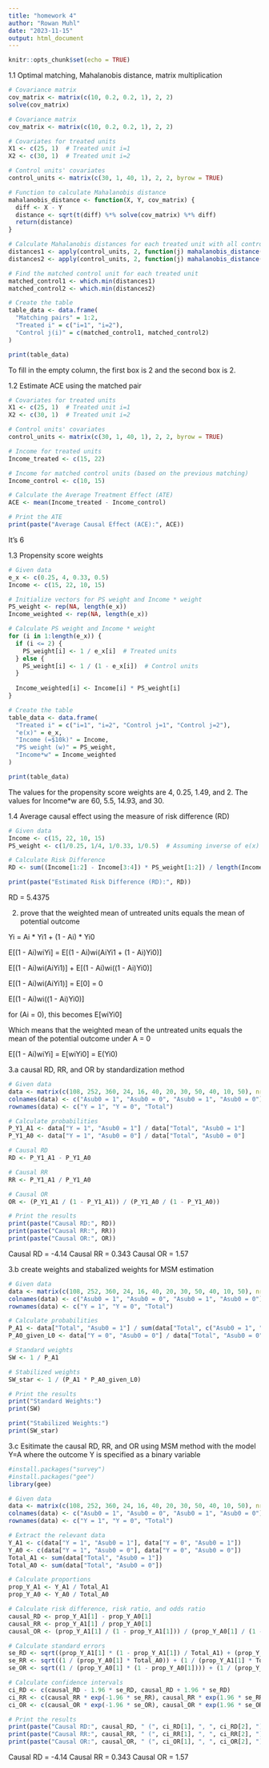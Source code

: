 ```yaml
---
title: "homework 4"
author: "Rowan Muhl"
date: "2023-11-15"
output: html_document
---
```


```r
knitr::opts_chunk$set(echo = TRUE)
```


1.1 Optimal matching, Mahalanobis distance, matrix multiplication
```r
# Covariance matrix
cov_matrix <- matrix(c(10, 0.2, 0.2, 1), 2, 2)
solve(cov_matrix)
```

```r
# Covariance matrix
cov_matrix <- matrix(c(10, 0.2, 0.2, 1), 2, 2)

# Covariates for treated units
X1 <- c(25, 1)  # Treated unit i=1
X2 <- c(30, 1)  # Treated unit i=2

# Control units' covariates
control_units <- matrix(c(30, 1, 40, 1), 2, 2, byrow = TRUE)

# Function to calculate Mahalanobis distance
mahalanobis_distance <- function(X, Y, cov_matrix) {
  diff <- X - Y
  distance <- sqrt(t(diff) %*% solve(cov_matrix) %*% diff)
  return(distance)
}

# Calculate Mahalanobis distances for each treated unit with all control units
distances1 <- apply(control_units, 2, function(j) mahalanobis_distance(X1, j, cov_matrix))
distances2 <- apply(control_units, 2, function(j) mahalanobis_distance(X2, j, cov_matrix))

# Find the matched control unit for each treated unit
matched_control1 <- which.min(distances1)
matched_control2 <- which.min(distances2)

# Create the table
table_data <- data.frame(
  "Matching pairs" = 1:2,
  "Treated i" = c("i=1", "i=2"),
  "Control j(i)" = c(matched_control1, matched_control2)
)

print(table_data)

```
To fill in the empty column, the first box is 2 and the second box is 2.


1.2 Estimate ACE using the matched pair
```r
# Covariates for treated units
X1 <- c(25, 1)  # Treated unit i=1
X2 <- c(30, 1)  # Treated unit i=2

# Control units' covariates
control_units <- matrix(c(30, 1, 40, 1), 2, 2, byrow = TRUE)

# Income for treated units
Income_treated <- c(15, 22)

# Income for matched control units (based on the previous matching)
Income_control <- c(10, 15)

# Calculate the Average Treatment Effect (ATE)
ACE <- mean(Income_treated - Income_control)

# Print the ATE
print(paste("Average Causal Effect (ACE):", ACE))

```
It's 6

1.3 Propensity score weights
```r
# Given data
e_x <- c(0.25, 4, 0.33, 0.5)
Income <- c(15, 22, 10, 15)

# Initialize vectors for PS weight and Income * weight
PS_weight <- rep(NA, length(e_x))
Income_weighted <- rep(NA, length(e_x))

# Calculate PS weight and Income * weight
for (i in 1:length(e_x)) {
  if (i <= 2) {
    PS_weight[i] <- 1 / e_x[i]  # Treated units
  } else {
    PS_weight[i] <- 1 / (1 - e_x[i])  # Control units
  }
  
  Income_weighted[i] <- Income[i] * PS_weight[i]
}

# Create the table
table_data <- data.frame(
  "Treated i" = c("i=1", "i=2", "Control j=1", "Control j=2"),
  "e(x)" = e_x,
  "Income (=$10k)" = Income,
  "PS weight (w)" = PS_weight,
  "Income*w" = Income_weighted
)

print(table_data)

```
The values for the propensity score weights are 4, 0.25, 1.49, and 2.
The values for Income*w  are 60, 5.5, 14.93, and 30.

1.4 Average causal effect using the measure of risk difference (RD)
```r
# Given data
Income <- c(15, 22, 10, 15)
PS_weight <- c(1/0.25, 1/4, 1/0.33, 1/0.5)  # Assuming inverse of e(x) as PS weights

# Calculate Risk Difference
RD <- sum((Income[1:2] - Income[3:4]) * PS_weight[1:2]) / length(Income)

print(paste("Estimated Risk Difference (RD):", RD))

```
RD = 5.4375

2. prove that the weighted mean of untreated units equals the mean of potential outcome

Yi = Ai * Yi1 + (1 - Ai) * Yi0

E[(1 - Ai)wiYi] = E[(1 - Ai)wi(AiYi1 + (1 - Ai)Yi0)]

E[(1 - Ai)wi(AiYi1)] + E[(1 - Ai)wi((1 - Ai)Yi0)]

E[(1 - Ai)wi(AiYi1)] = E[0] = 0

E[(1 - Ai)wi((1 - Ai)Yi0)]

for (Ai = 0), this becomes E[wiYi0]

Which means that the weighted mean of the untreated units equals the mean of the potential outcome under A = 0

E[(1 - Ai)wiYi] = E[wiYi0] = E(Yi0)



3.a causal RD, RR, and OR by standardization method
```r
# Given data
data <- matrix(c(108, 252, 360, 24, 16, 40, 20, 30, 50, 40, 10, 50), nrow = 3, byrow = TRUE)
colnames(data) <- c("Asub0 = 1", "Asub0 = 0", "Asub0 = 1", "Asub0 = 0")
rownames(data) <- c("Y = 1", "Y = 0", "Total")

# Calculate probabilities
P_Y1_A1 <- data["Y = 1", "Asub0 = 1"] / data["Total", "Asub0 = 1"]
P_Y1_A0 <- data["Y = 1", "Asub0 = 0"] / data["Total", "Asub0 = 0"]

# Causal RD
RD <- P_Y1_A1 - P_Y1_A0

# Causal RR
RR <- P_Y1_A1 / P_Y1_A0

# Causal OR
OR <- (P_Y1_A1 / (1 - P_Y1_A1)) / (P_Y1_A0 / (1 - P_Y1_A0))

# Print the results
print(paste("Causal RD:", RD))
print(paste("Causal RR:", RR))
print(paste("Causal OR:", OR))

```
Causal RD = -4.14
Causal RR = 0.343
Causal OR = 1.57

3.b create weights and stabalized weights for MSM estimation
```r
# Given data
data <- matrix(c(108, 252, 360, 24, 16, 40, 20, 30, 50, 40, 10, 50), nrow = 3, byrow = TRUE)
colnames(data) <- c("Asub0 = 1", "Asub0 = 0", "Asub0 = 1", "Asub0 = 0")
rownames(data) <- c("Y = 1", "Y = 0", "Total")

# Calculate probabilities
P_A1 <- data["Total", "Asub0 = 1"] / sum(data["Total", c("Asub0 = 1", "Asub0 = 0")])
P_A0_given_L0 <- data["Y = 0", "Asub0 = 0"] / data["Total", "Asub0 = 0"]

# Standard weights
SW <- 1 / P_A1

# Stabilized weights
SW_star <- 1 / (P_A1 * P_A0_given_L0)

# Print the results
print("Standard Weights:")
print(SW)

print("Stabilized Weights:")
print(SW_star)

```


3.c Esitimate the causal RD, RR, and OR using MSM method with the model Y=A where the outcome Y is specified as a binary variable

```r
#install.packages("survey")
#install.packages("gee")
library(gee)
```

```r
# Given data
data <- matrix(c(108, 252, 360, 24, 16, 40, 20, 30, 50, 40, 10, 50), nrow = 3, byrow = TRUE)
colnames(data) <- c("Asub0 = 1", "Asub0 = 0", "Asub0 = 1", "Asub0 = 0")
rownames(data) <- c("Y = 1", "Y = 0", "Total")

# Extract the relevant data
Y_A1 <- c(data["Y = 1", "Asub0 = 1"], data["Y = 0", "Asub0 = 1"])
Y_A0 <- c(data["Y = 1", "Asub0 = 0"], data["Y = 0", "Asub0 = 0"])
Total_A1 <- sum(data["Total", "Asub0 = 1"])
Total_A0 <- sum(data["Total", "Asub0 = 0"])

# Calculate proportions
prop_Y_A1 <- Y_A1 / Total_A1
prop_Y_A0 <- Y_A0 / Total_A0

# Calculate risk difference, risk ratio, and odds ratio
causal_RD <- prop_Y_A1[1] - prop_Y_A0[1]
causal_RR <- prop_Y_A1[1] / prop_Y_A0[1]
causal_OR <- (prop_Y_A1[1] / (1 - prop_Y_A1[1])) / (prop_Y_A0[1] / (1 - prop_Y_A0[1]))

# Calculate standard errors
se_RD <- sqrt((prop_Y_A1[1] * (1 - prop_Y_A1[1]) / Total_A1) + (prop_Y_A0[1] * (1 - prop_Y_A0[1]) / Total_A0))
se_RR <- sqrt((1 / (prop_Y_A0[1] * Total_A0)) + (1 / (prop_Y_A1[1] * Total_A1)))
se_OR <- sqrt((1 / (prop_Y_A0[1] * (1 - prop_Y_A0[1]))) + (1 / (prop_Y_A1[1] * (1 - prop_Y_A1[1]))))

# Calculate confidence intervals
ci_RD <- c(causal_RD - 1.96 * se_RD, causal_RD + 1.96 * se_RD)
ci_RR <- c(causal_RR * exp(-1.96 * se_RR), causal_RR * exp(1.96 * se_RR))
ci_OR <- c(causal_OR * exp(-1.96 * se_OR), causal_OR * exp(1.96 * se_OR))

# Print the results
print(paste("Causal RD:", causal_RD, " (", ci_RD[1], ", ", ci_RD[2], ")"))
print(paste("Causal RR:", causal_RR, " (", ci_RR[1], ", ", ci_RR[2], ")"))
print(paste("Causal OR:", causal_OR, " (", ci_OR[1], ", ", ci_OR[2], ")"))

```
Causal RD = -4.14
Causal RR = 0.343
Causal OR = 1.57

